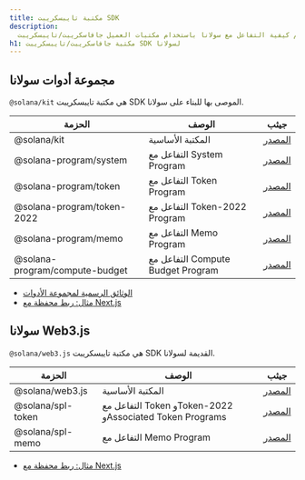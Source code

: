 ```yaml
---
title: مكتبة تايبسكريبت SDK
description:
  تعلم كيفية التفاعل مع سولانا باستخدام مكتبات العميل جافاسكريبت/تايبسكريبت.
h1: مكتبة جافاسكريبت/تايبسكريبت SDK لسولانا
---
```


## مجموعة أدوات سولانا

`@solana/kit` هي مكتبة تايبسكريبت SDK الموصى بها للبناء على سولانا.

| الحزمة                         | الوصف                             | جيثب                                                                            |
| ------------------------------ | --------------------------------- | ------------------------------------------------------------------------------- |
| @solana/kit                    | المكتبة الأساسية                  | [المصدر](https://github.com/anza-xyz/kit)                                       |
| @solana-program/system         | التفاعل مع System Program         | [المصدر](https://github.com/solana-program/system/tree/main/clients/js)         |
| @solana-program/token          | التفاعل مع Token Program          | [المصدر](https://github.com/solana-program/token/tree/main/clients/js)          |
| @solana-program/token-2022     | التفاعل مع Token-2022 Program     | [المصدر](https://github.com/solana-program/token-2022/tree/main/clients/js)     |
| @solana-program/memo           | التفاعل مع Memo Program           | [المصدر](https://github.com/solana-program/memo/tree/main/clients/js)           |
| @solana-program/compute-budget | التفاعل مع Compute Budget Program | [المصدر](https://github.com/solana-program/compute-budget/tree/main/clients/js) |

- [الوثائق الرسمية لمجموعة الأدوات](https://www.solanakit.com/)
- [مثال: ربط محفظة مع Next.js](/docs/frontend/kit)

## سولانا Web3.js

`@solana/web3.js` هي مكتبة تايبسكريبت SDK القديمة لسولانا.

| الحزمة            | الوصف                                                   | جيثب                                                                               |
| ----------------- | ------------------------------------------------------- | ---------------------------------------------------------------------------------- |
| @solana/web3.js   | المكتبة الأساسية                                        | [المصدر](https://github.com/solana-foundation/solana-web3.js)                      |
| @solana/spl-token | التفاعل مع Token وToken-2022 وAssociated Token Programs | [المصدر](https://github.com/solana-program/token-2022/tree/main/clients/js-legacy) |
| @solana/spl-memo  | التفاعل مع Memo Program                                 | [المصدر](https://github.com/solana-program/memo/tree/main/clients/js-legacy)       |

- [مثال: ربط محفظة مع Next.js](/developers/cookbook/wallets/connect-wallet-react)
